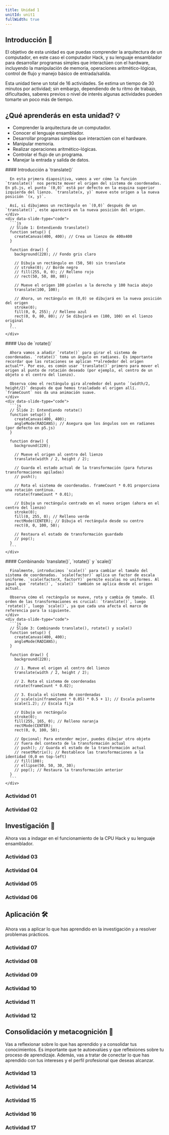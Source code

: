 ```yaml
---
title: Unidad 1
unitId: unit1
fullWidth: true
---
```






## Introducción 📜

El objetivo de esta unidad es que puedas comprender la arquitectura de un computador, en este caso el computador Hack, 
y su lenguaje ensamblador para desarrollar programas simples que interactúen con el hardware, incluyendo la 
manipulación de memoria, operaciones aritmético-lógicas, control de flujo y manejo básico de entrada/salida.

Esta unidad tiene un total de 16 actividades. Se estima un tiempo de 30 minutos por actividad; 
sin embargo, dependiendo de tu ritmo de trabajo, dificultades, saberes previos o nivel de interés 
algunas actividades pueden tomarte un poco más de tiempo.


## ¿Qué aprenderás en esta unidad? 💡

- Comprender la arquitectura de un computador.
- Conocer el lenguaje ensamblador.
- Desarrollar programas simples que interactúen con el hardware.
- Manipular memoria.
- Realizar operaciones aritmético-lógicas.
- Controlar el flujo de un programa.
- Manejar la entrada y salida de datos.



<TutorialViewer>
  <div data-slide-index="0">
    <div data-slide-type="text">
      #### Introducción a `translate()`

      En esta primera diapositiva, vamos a ver cómo la función `translate()` nos permite mover el origen del sistema de coordenadas. En p5.js, el punto `(0,0)` está por defecto en la esquina superior izquierda del lienzo. `translate(x, y)` mueve este origen a la nueva posición `(x, y)`.

      Así, si dibujamos un rectángulo en `(0,0)` después de un `translate()`, este aparecerá en la nueva posición del origen.
    </div>
    <div data-slide-type="code">
      ```js
      // Slide 1: Entendiendo translate()
      function setup() {
        createCanvas(400, 400); // Crea un lienzo de 400x400
      }

      function draw() {
        background(220); // Fondo gris claro

        // Dibuja un rectángulo en (50, 50) sin translate
        // stroke(0); // Borde negro
        // fill(255, 0, 0); // Relleno rojo
        // rect(50, 50, 80, 80);

        // Mueve el origen 100 píxeles a la derecha y 100 hacia abajo
        translate(100, 100);

        // Ahora, un rectángulo en (0,0) se dibujará en la nueva posición del origen
        stroke(0);
        fill(0, 0, 255); // Relleno azul
        rect(0, 0, 80, 80); // Se dibujará en (100, 100) en el lienzo original
      }
      ```
    </div>
  </div>

  <div data-slide-index="1">
    <div data-slide-type="text">
      #### Uso de `rotate()`

      Ahora vamos a añadir `rotate()` para girar el sistema de coordenadas. `rotate()` toma un ángulo en radianes. Es importante recordar que las rotaciones se aplican **alrededor del origen actual**. Por eso, es común usar `translate()` primero para mover el origen al punto de rotación deseado (por ejemplo, el centro de un objeto o el centro del lienzo).

      Observa cómo el rectángulo gira alrededor del punto `(width/2, height/2)` después de que hemos trasladado el origen allí. `frameCount` nos da una animación suave.
    </div>
    <div data-slide-type="code">
      ```js
      // Slide 2: Entendiendo rotate()
      function setup() {
        createCanvas(400, 400);
        angleMode(RADIANS); // Asegura que los ángulos son en radianes (por defecto en p5.js)
      }

      function draw() {
        background(220);

        // Mueve el origen al centro del lienzo
        translate(width / 2, height / 2);

        // Guarda el estado actual de la transformación (para futuras transformaciones apiladas)
        // push();

        // Rota el sistema de coordenadas. frameCount * 0.01 proporciona una rotación continua.
        rotate(frameCount * 0.01);

        // Dibuja un rectángulo centrado en el nuevo origen (ahora en el centro del lienzo)
        stroke(0);
        fill(0, 255, 0); // Relleno verde
        rectMode(CENTER); // Dibuja el rectángulo desde su centro
        rect(0, 0, 100, 50);

        // Restaura el estado de transformación guardado
        // pop();
      }
      ```
    </div>
  </div>

  <div data-slide-index="2">
    <div data-slide-type="text">
      #### Combinando `translate()`, `rotate()` y `scale()`

      Finalmente, introducimos `scale()` para cambiar el tamaño del sistema de coordenadas. `scale(factor)` aplica un factor de escala uniforme. `scale(factorX, factorY)` permite escalas no uniformes. Al igual que `rotate()`, `scale()` también se aplica desde el origen actual.

      Observa cómo el rectángulo se mueve, rota y cambia de tamaño. El orden de las transformaciones es crucial: `translate()`, luego `rotate()`, luego `scale()`, ya que cada una afecta el marco de referencia para la siguiente.
    </div>
    <div data-slide-type="code">
      ```js
      // Slide 3: Combinando translate(), rotate() y scale()
      function setup() {
        createCanvas(400, 400);
        angleMode(RADIANS);
      }

      function draw() {
        background(220);

        // 1. Mueve el origen al centro del lienzo
        translate(width / 2, height / 2);

        // 2. Rota el sistema de coordenadas
        rotate(frameCount * 0.02);

        // 3. Escala el sistema de coordenadas
        // scale(sin(frameCount * 0.05) * 0.5 + 1); // Escala pulsante
        scale(1.2); // Escala fija

        // Dibuja un rectángulo
        stroke(0);
        fill(255, 165, 0); // Relleno naranja
        rectMode(CENTER);
        rect(0, 0, 100, 50);

        // Opcional: Para entender mejor, puedes dibujar otro objeto
        // fuera del contexto de la transformación actual
        // push(); // Guarda el estado de la transformación actual
        // resetMatrix(); // Restablece las transformaciones a la identidad (0,0 en top-left)
        // fill(100);
        // ellipse(50, 50, 30, 30);
        // pop(); // Restaura la transformación anterior
      }
      ```
    </div>
  </div>
</TutorialViewer>

### Actividad 01

<ActivityPlaceholder 
  id='activity01'
  unit={frontmatter.unitId} 
/>

### Actividad 02

<ActivityPlaceholder 
  id='activity02'
  unit={frontmatter.unitId} 
/>


## Investigación 🔎

Ahora vas a indagar en el funcionamiento de la CPU Hack y su lenguaje ensamblador.

### Actividad 03

<ActivityPlaceholder 
  id='activity03'
  unit={frontmatter.unitId} 
/>

### Actividad 04

<ActivityPlaceholder 
  id='activity04'
  unit={frontmatter.unitId} 
/>

### Actividad 05

<ActivityPlaceholder 
  id='activity05'
  unit={frontmatter.unitId} 
/>

### Actividad 06

<ActivityPlaceholder 
  id='activity06'
  unit={frontmatter.unitId} 
/>

## Aplicación 🛠

Ahora vas a aplicar lo que has aprendido en la investigación y a resolver problemas prácticos.

### Actividad 07

<ActivityPlaceholder 
  id='activity07'
  unit={frontmatter.unitId} 
/>

### Actividad 08

<ActivityPlaceholder 
  id='activity08'
  unit={frontmatter.unitId} 
/>

### Actividad 09

<ActivityPlaceholder 
  id='activity09'
  unit={frontmatter.unitId} 
/>

### Actividad 10

<ActivityPlaceholder 
  id='activity10'
  unit={frontmatter.unitId} 
/>

### Actividad 11

<ActivityPlaceholder 
  id='activity11'
  unit={frontmatter.unitId} 
/>

### Actividad 12

<ActivityPlaceholder 
  id='activity12'
  unit={frontmatter.unitId} 
/>

## Consolidación y metacognición 🤔

Vas a reflexionar sobre lo que has aprendido y a consolidar tus conocimientos. Es importante que te autoevalúes y 
que reflexiones sobre tu proceso de aprendizaje. Además, vas a tratar de conectar lo que has aprendido con tus 
intereses y el perfil profesional que deseas alcanzar.


### Actividad 13

<ActivityPlaceholder 
  id='activity13'
  unit={frontmatter.unitId} 
/>

### Actividad 14
<ActivityPlaceholder 
  id='activity14'
  unit={frontmatter.unitId}
/>
### Actividad 15
<ActivityPlaceholder 
  id='activity15'
  unit={frontmatter.unitId}
/>
### Actividad 16
<ActivityPlaceholder 
  id='activity16'
  unit={frontmatter.unitId}
/>  

### Actividad 17
<ActivityPlaceholder 
  id="activity17" 
  unit={frontmatter.unitId}
/>
